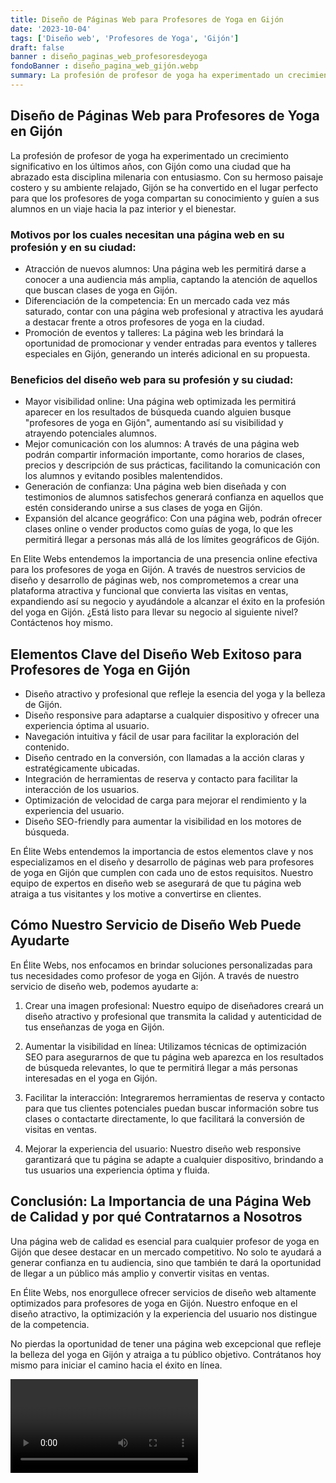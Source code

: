 ```yaml
---
title: Diseño de Páginas Web para Profesores de Yoga en Gijón
date: '2023-10-04'
tags: ['Diseño web', 'Profesores de Yoga', 'Gijón']
draft: false
banner : diseño_paginas_web_profesoresdeyoga
fondoBanner : diseño_pagina_web_gijón.webp
summary: La profesión de profesor de yoga ha experimentado un crecimiento significativo en los últimos años, con Gijón como una ciudad que ha abrazado esta disciplina milenaria con entusiasmo. Con su hermoso paisaje costero y su ambiente relajado, Gijón se ha convertido en el lugar perfecto para que los profesores de yoga compartan su conocimiento y guíen a sus alumnos en un viaje hacia la paz interior y el bienestar.
---
```


## Diseño de Páginas Web para Profesores de Yoga en Gijón

La profesión de profesor de yoga ha experimentado un crecimiento significativo en los últimos años, con Gijón como una ciudad que ha abrazado esta disciplina milenaria con entusiasmo. Con su hermoso paisaje costero y su ambiente relajado, Gijón se ha convertido en el lugar perfecto para que los profesores de yoga compartan su conocimiento y guíen a sus alumnos en un viaje hacia la paz interior y el bienestar.

### Motivos por los cuales necesitan una página web en su profesión y en su ciudad:
- Atracción de nuevos alumnos: Una página web les permitirá darse a conocer a una audiencia más amplia, captando la atención de aquellos que buscan clases de yoga en Gijón.
- Diferenciación de la competencia: En un mercado cada vez más saturado, contar con una página web profesional y atractiva les ayudará a destacar frente a otros profesores de yoga en la ciudad.
- Promoción de eventos y talleres: La página web les brindará la oportunidad de promocionar y vender entradas para eventos y talleres especiales en Gijón, generando un interés adicional en su propuesta.

### Beneficios del diseño web para su profesión y su ciudad:
- Mayor visibilidad online: Una página web optimizada les permitirá aparecer en los resultados de búsqueda cuando alguien busque "profesores de yoga en Gijón", aumentando así su visibilidad y atrayendo potenciales alumnos.
- Mejor comunicación con los alumnos: A través de una página web podrán compartir información importante, como horarios de clases, precios y descripción de sus prácticas, facilitando la comunicación con los alumnos y evitando posibles malentendidos.
- Generación de confianza: Una página web bien diseñada y con testimonios de alumnos satisfechos generará confianza en aquellos que estén considerando unirse a sus clases de yoga en Gijón.
- Expansión del alcance geográfico: Con una página web, podrán ofrecer clases online o vender productos como guías de yoga, lo que les permitirá llegar a personas más allá de los límites geográficos de Gijón.

En Elite Webs entendemos la importancia de una presencia online efectiva para los profesores de yoga en Gijón. A través de nuestros servicios de diseño y desarrollo de páginas web, nos comprometemos a crear una plataforma atractiva y funcional que convierta las visitas en ventas, expandiendo así su negocio y ayudándole a alcanzar el éxito en la profesión del yoga en Gijón. ¿Está listo para llevar su negocio al siguiente nivel? Contáctenos hoy mismo.

<GifSeo />

<Cta />

## Elementos Clave del Diseño Web Exitoso para Profesores de Yoga en Gijón

- Diseño atractivo y profesional que refleje la esencia del yoga y la belleza de Gijón.
- Diseño responsive para adaptarse a cualquier dispositivo y ofrecer una experiencia óptima al usuario.
- Navegación intuitiva y fácil de usar para facilitar la exploración del contenido.
- Diseño centrado en la conversión, con llamadas a la acción claras y estratégicamente ubicadas.
- Integración de herramientas de reserva y contacto para facilitar la interacción de los usuarios.
- Optimización de velocidad de carga para mejorar el rendimiento y la experiencia del usuario.
- Diseño SEO-friendly para aumentar la visibilidad en los motores de búsqueda.

En Élite Webs entendemos la importancia de estos elementos clave y nos especializamos en el diseño y desarrollo de páginas web para profesores de yoga en Gijón que cumplen con cada uno de estos requisitos. Nuestro equipo de expertos en diseño web se asegurará de que tu página web atraiga a tus visitantes y los motive a convertirse en clientes.

## Cómo Nuestro Servicio de Diseño Web Puede Ayudarte

En Élite Webs, nos enfocamos en brindar soluciones personalizadas para tus necesidades como profesor de yoga en Gijón. A través de nuestro servicio de diseño web, podemos ayudarte a:

1. Crear una imagen profesional: Nuestro equipo de diseñadores creará un diseño atractivo y profesional que transmita la calidad y autenticidad de tus enseñanzas de yoga en Gijón.

2. Aumentar la visibilidad en línea: Utilizamos técnicas de optimización SEO para asegurarnos de que tu página web aparezca en los resultados de búsqueda relevantes, lo que te permitirá llegar a más personas interesadas en el yoga en Gijón.

3. Facilitar la interacción: Integraremos herramientas de reserva y contacto para que tus clientes potenciales puedan buscar información sobre tus clases o contactarte directamente, lo que facilitará la conversión de visitas en ventas.

4. Mejorar la experiencia del usuario: Nuestro diseño web responsive garantizará que tu página se adapte a cualquier dispositivo, brindando a tus usuarios una experiencia óptima y fluida.

## Conclusión: La Importancia de una Página Web de Calidad y por qué Contratarnos a Nosotros

Una página web de calidad es esencial para cualquier profesor de yoga en Gijón que desee destacar en un mercado competitivo. No solo te ayudará a generar confianza en tu audiencia, sino que también te dará la oportunidad de llegar a un público más amplio y convertir visitas en ventas.

En Élite Webs, nos enorgullece ofrecer servicios de diseño web altamente optimizados para profesores de yoga en Gijón. Nuestro enfoque en el diseño atractivo, la optimización y la experiencia del usuario nos distingue de la competencia.

No pierdas la oportunidad de tener una página web excepcional que refleje la belleza del yoga en Gijón y atraiga a tu público objetivo. Contrátanos hoy mismo para iniciar el camino hacia el éxito en línea.

<Video />

<CtaBot job='Profesores de Yoga' city='Gijón'/>

<Gmaps query='Gijón+españa+maps' />